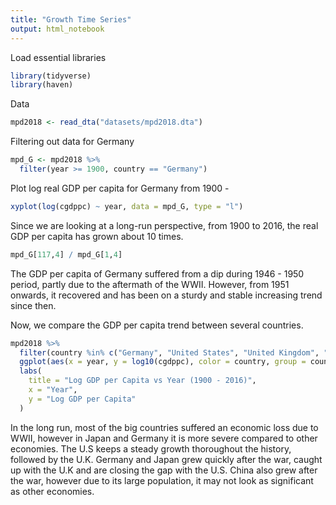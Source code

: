 ```yaml
---
title: "Growth Time Series"
output: html_notebook
---
```

Load essential libraries
```r
library(tidyverse)
library(haven)
```
Data
```r
mpd2018 <- read_dta("datasets/mpd2018.dta")
```
Filtering out data for Germany
```r
mpd_G <- mpd2018 %>%
  filter(year >= 1900, country == "Germany")
```
Plot log real GDP per capita for Germany from 1900 -
```r
xyplot(log(cgdppc) ~ year, data = mpd_G, type = "l")
```
Since we are looking at a long-run perspective, from 1900 to 2016, the real GDP per capita has grown about 10 times.
```r
mpd_G[117,4] / mpd_G[1,4]
```
The GDP per capita of Germany suffered from a dip during 1946 - 1950 period, partly due to the aftermath of the WWII. However, from 1951 onwards, it recovered and has been on a sturdy and stable increasing trend since then.

Now, we compare the GDP per capita trend between several countries.
```r
mpd2018 %>%
  filter(country %in% c("Germany", "United States", "United Kingdom", "Japan", "China"), year >= 1900) %>%
  ggplot(aes(x = year, y = log10(cgdppc), color = country, group = country)) + geom_line() +
  labs(
    title = "Log GDP per Capita vs Year (1900 - 2016)",
    x = "Year",
    y = "Log GDP per Capita"
  )
```
In the long run, most of the big countries suffered an economic loss due to WWII, however in Japan and Germany it is more severe compared to other economies. The U.S keeps a steady growth thoroughout the history, followed by the U.K. Germany and Japan grew quickly after the war, caught up with the U.K and are closing the gap with the U.S. China also grew after the war, however due to its large population, it may not look as significant as other economies.
